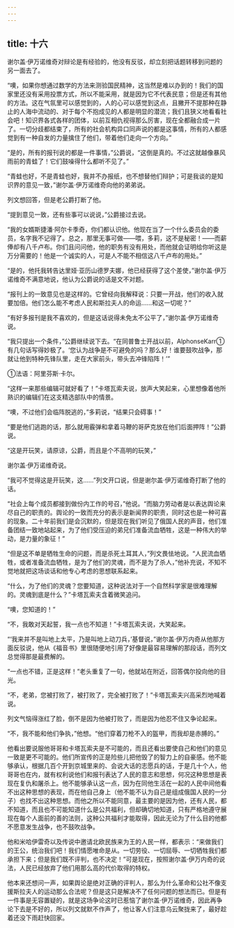```yaml
---
---
---
```

title: 十六
---



谢尔盖·伊万诺维奇对辩论是有经验的，他没有反驳，却立刻把话题转移到问题的另一面去了。

“噢，如果你想通过数学的方法来测验国民精神，这当然是难以办到的！我们的国家里还没有采用投票方式，所以不能采用，就是因为它不代表民意；但是还有其他的方法。这在气氛里可以感觉到的，人的心可以感觉到这点，且撇开不提那种在静止的人海中流动的、对于每个不抱成见的人都是明显的潜流；我们且狭义地看看社会吧！知识界各式各样的团体，以前互相仇视得那么厉害，现在全都融合成一片了。一切分歧都结束了，所有的社会机构异口同声说的都是这事情，所有的人都感觉到有一种自发的力量擒住了他们，带着他们走向一个方向。”

“是的，所有的报刊说的都是一件事情，”公爵说，“这倒是真的。不过这就越像暴风雨前的青蛙了！它们鼓噪得什么都听不见了。”

“青蛙也好，不是青蛙也好，我并不办报纸，也不想替他们辩护；可是我谈的是知识界的意见一致，”谢尔盖·伊万诺维奇向他的弟弟说。

列文想回答，但是老公爵打断了他。

“提到意见一致，还有些事可以说说，”公爵接过去说。

“我的女婿斯捷潘·阿尔卡季奇，你们都认识他。他现在当了一个什么委员会的委员，名字我不记得了。总之，那里无事可做——喂，多莉，这不是秘密！——而薪俸却有八千卢布。你们且问问他，他的职务有没有用处，而他就会证明给你听这是万分需要的！他是一个诚实的人，可是人不能不相信这八千卢布的用处。”

“是的，他托我转告达里娅·亚历山德罗夫娜，他已经获得了这个差使，”谢尔盖·伊万诺维奇不满意地说，他认为公爵说的话是文不对题。

“报刊上的一致意见也是这样的。它曾经向我解释说：只要一开战，他们的收入就要加倍。他们怎么能不考虑人民和斯拉夫人的命运……和这一切呢？”

“有好多报刊是我不喜欢的，但是这话说得未免太不公平了，”谢尔盖·伊万诺维奇说。

“我只提出一个条件，”公爵继续说下去。“在同普鲁士开战以前，AlphonseKarr①有几句话写得妙极了。‘您认为战争是不可避免的吗？那么好！谁要鼓吹战争，那就让他到特种先锋队里，走在大家前头，带头去冲锋陷阵！’”



①法语：阿里芬斯·卡尔。

“这样一来那些编辑可就好看了！”卡塔瓦索夫说，放声大笑起来，心里想像着他所熟识的编辑们在这支精选部队中的情景。

“噢，不过他们会临阵脱逃的，”多莉说，“结果只会碍事！”

“要是他们逃跑的话，那么就用霰弹和拿着马鞭的哥萨克放在他们后面押阵！”公爵说。

“这是开玩笑，请原谅，公爵，而且是个不高明的玩笑，”

谢尔盖·伊万诺维奇说。

“我可不觉得这是开玩笑，这……”列文开口说，但是谢尔盖·伊万诺维奇打断了他的话。

“社会上每个成员都接到做份内工作的号召，”他说。“而脑力劳动者是以表达舆论来尽自己的职责的。舆论的一致而充分的表示是新闻界的职责，同时这也是一种可喜的现象。二十年前我们是会沉默的，但是现在我们听见了俄国人民的声音，他们准备团结一致地站起来，为了他们受压迫的弟兄们准备流血牺牲，这是一种伟大的举动，是力量的象征！”

“但是这不单是牺牲生命的问题，而是杀死土耳其人，”列文畏怯地说。“人民流血牺牲，或者准备流血牺牲，是为了他们的灵魂，而不是为了杀人，”他补充说，不知不觉地就把这场谈话和他专心考虑的思想联系起来。

“什么，为了他们的灵魂？您要知道，这种说法对于一个自然科学家是很难理解的。灵魂到底是什么？”卡塔瓦索夫含着微笑追问。

“噢，您知道的！”

“不，我敢对天起誓，我一点也不知道！”卡塔瓦索夫说，大笑起来。

“‘我来并不是叫地上太平，乃是叫地上动刀兵，’基督说，”谢尔盖·伊万内奇从他那方面反驳说，他从《福音书》里很随便地引用了好像是最容易理解的那段话，而列文总觉得那是最费解的。

“一点也不错，正是这样！”老头重复了一句，他就站在附近，回答偶尔投向他的目光。

“不，老弟，您被打败了，被打败了，完全被打败了！”卡塔瓦索夫兴高采烈地喊着说。

列文气恼得涨红了脸，倒不是因为他被打败了，而是因为他忍不住又争论起来。

“不，我不能和他们争执，”他想。“他们穿着刀枪不入的盔甲，而我却是赤膊的。”

他看出要说服他哥哥和卡塔瓦索夫是不可能的，而且还看出要使自己和他们的意见一致是更不可能的。他们所宣传的正是险些儿把他毁了的智力上的自豪感。他不能够承认，根据几百个开到京城里来的、会说大话的志愿兵的话，于是几十个人，他哥哥也在内，就有权利说他们和报刊表达了人民的意志和思想，何况这种思想是表现在复仇和屠杀上。他不能够承认这一点，因为在同他生活在一起的人民中间他看不出这种思想的表现，而在他自己身上（他不能不认为自己是组成俄国人民的一分子）也找不出这种思想。而他之所以不能同意，最主要的是因为他，还有人民，都不知道，而且也不可能知道什么是公共福利，但却确切地知道，只有严格地遵守展现在每个人面前的善的法则，这种公共福利才能取得，因此无论为了什么目的他都不愿意发生战争，也不鼓吹战争。

他和米哈伊雷奇以及传说中邀请北欧民族来为王的人民一样，都表示：“来做我们的王公，统治我们吧！我们情愿唯命是从。一切劳役、一切屈辱、一切牺牲我们都承担下来；但是我们既不评判，也不决定！”可是现在，按照谢尔盖·伊万内奇的说法，人民已经放弃了他们用那么高的代价取得的特权。

他本来还想问一声，如果舆论是绝对正确的评判人，那么为什么革命和公社不像支援斯拉夫人的运动那么合法呢？但是这只是解决不了任何问题的想法而已。但是有一件事是无容置疑的，就是这场争论这时已惹恼了谢尔盖·伊万诺维奇，因此再争论下去是不好的，所以列文就默不作声了，他让客人们注意乌云聚拢来了，最好趁着还没下雨赶快回家。